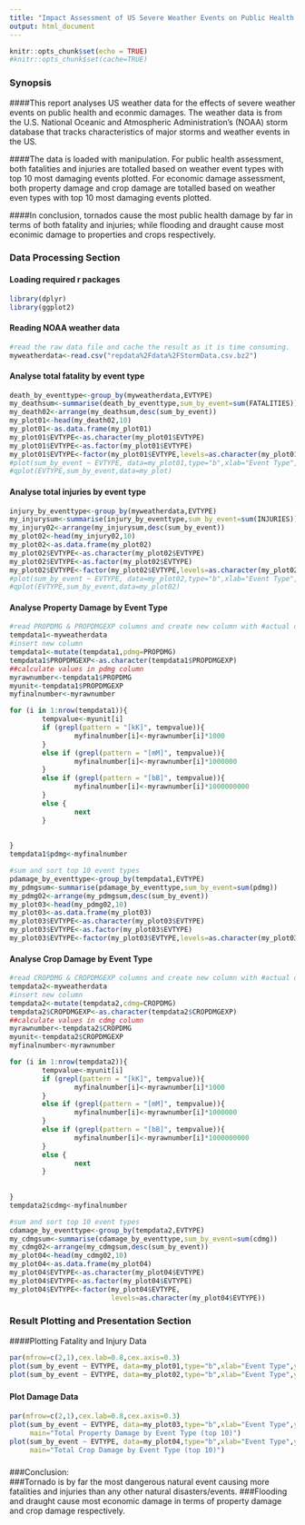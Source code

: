 ```yaml
---
title: "Impact Assessment of US Severe Weather Events on Public Health and Economy"
output: html_document
---
```



```r
knitr::opts_chunk$set(echo = TRUE)
#knitr::opts_chunk$set(cache=TRUE)
```


### Synopsis
####This report analyses US weather data for the effects of severe weather events on public health and econmic damages.  The weather data is from the U.S. National Oceanic and Atmospheric Administration's (NOAA) storm database that tracks characteristics of major storms and weather events in the US.

####The data is loaded with manipulation.  For public health assessment, both fatalities and injuries are totalled based on weather event types with top 10 most damaging events plotted. For economic damage assessment, both property damage and crop damage are totalled based on weather even types with top 10 most damaging events plotted.

####In conclusion, tornados cause the most public health damage by far in terms of both fatality and injuries; while flooding and draught cause most econimic damage to properties and crops respectively.



### Data Processing Section
####
####

#### Loading required r packages

```r
library(dplyr)
library(ggplot2)
```

#### Reading NOAA weather data
```r
#read the raw data file and cache the result as it is time consuming.
myweatherdata<-read.csv("repdata%2Fdata%2FStormData.csv.bz2")

```

#### Analyse total fatality by event type
```r
death_by_eventtype<-group_by(myweatherdata,EVTYPE)
my_deathsum<-summarise(death_by_eventtype,sum_by_event=sum(FATALITIES))
my_death02<-arrange(my_deathsum,desc(sum_by_event))
my_plot01<-head(my_death02,10)
my_plot01<-as.data.frame(my_plot01)
my_plot01$EVTYPE<-as.character(my_plot01$EVTYPE)
my_plot01$EVTYPE<-as.factor(my_plot01$EVTYPE)
my_plot01$EVTYPE<-factor(my_plot01$EVTYPE,levels=as.character(my_plot01$EVTYPE)) #resorting the EVTYPE based on descending total fatality value;
#plot(sum_by_event ~ EVTYPE, data=my_plot01,type="b",xlab="Event Type",ylab="Total Fatality",main="Total Fatality by Event Type")
#qplot(EVTYPE,sum_by_event,data=my_plot)
```

#### Analyse total injuries by event type

```r
injury_by_eventtype<-group_by(myweatherdata,EVTYPE)
my_injurysum<-summarise(injury_by_eventtype,sum_by_event=sum(INJURIES))
my_injury02<-arrange(my_injurysum,desc(sum_by_event))
my_plot02<-head(my_injury02,10)
my_plot02<-as.data.frame(my_plot02)
my_plot02$EVTYPE<-as.character(my_plot02$EVTYPE)
my_plot02$EVTYPE<-as.factor(my_plot02$EVTYPE)
my_plot02$EVTYPE<-factor(my_plot02$EVTYPE,levels=as.character(my_plot02$EVTYPE)) #resorting the EVTYPE based on descending total fatality value;
#plot(sum_by_event ~ EVTYPE, data=my_plot02,type="b",xlab="Event Type",ylab="Total Injuries",title="Total Injury by Event Type")
#qplot(EVTYPE,sum_by_event,data=my_plot02)
```


####
####
#### Analyse Property Damage by Event Type
```r
#read PROPDMG & PROPDMGEXP columns and create new column with #actual damage in $ 
tempdata1<-myweatherdata
#insert new column
tempdata1<-mutate(tempdata1,pdmg=PROPDMG)
tempdata1$PROPDMGEXP<-as.character(tempdata1$PROPDMGEXP)
##calculate values in pdmg column
myrawnumber<-tempdata1$PROPDMG
myunit<-tempdata1$PROPDMGEXP
myfinalnumber<-myrawnumber

for (i in 1:nrow(tempdata1)){
        tempvalue<-myunit[i]
        if (grepl(pattern = "[kK]", tempvalue)){
                myfinalnumber[i]<-myrawnumber[i]*1000
        }
        else if (grepl(pattern = "[mM]", tempvalue)){
                myfinalnumber[i]<-myrawnumber[i]*1000000
        } 
        else if (grepl(pattern = "[bB]", tempvalue)){
                myfinalnumber[i]<-myrawnumber[i]*1000000000
        } 
        else {
                next
        }
                
                     
}
tempdata1$pdmg<-myfinalnumber

#sum and sort top 10 event types
pdamage_by_eventtype<-group_by(tempdata1,EVTYPE)
my_pdmgsum<-summarise(pdamage_by_eventtype,sum_by_event=sum(pdmg))
my_pdmg02<-arrange(my_pdmgsum,desc(sum_by_event))
my_plot03<-head(my_pdmg02,10)
my_plot03<-as.data.frame(my_plot03)
my_plot03$EVTYPE<-as.character(my_plot03$EVTYPE)
my_plot03$EVTYPE<-as.factor(my_plot03$EVTYPE)
my_plot03$EVTYPE<-factor(my_plot03$EVTYPE,levels=as.character(my_plot03$EVTYPE)) 

```
#### Analyse Crop Damage by Event Type
```r
#read CROPDMG & CROPDMGEXP columns and create new column with #actual damage in $ 
tempdata2<-myweatherdata
#insert new column
tempdata2<-mutate(tempdata2,cdmg=CROPDMG)
tempdata2$CROPDMGEXP<-as.character(tempdata2$CROPDMGEXP)
##calculate values in cdmg column
myrawnumber<-tempdata2$CROPDMG
myunit<-tempdata2$CROPDMGEXP
myfinalnumber<-myrawnumber

for (i in 1:nrow(tempdata2)){
        tempvalue<-myunit[i]
        if (grepl(pattern = "[kK]", tempvalue)){
                myfinalnumber[i]<-myrawnumber[i]*1000
        }
        else if (grepl(pattern = "[mM]", tempvalue)){
                myfinalnumber[i]<-myrawnumber[i]*1000000
        } 
        else if (grepl(pattern = "[bB]", tempvalue)){
                myfinalnumber[i]<-myrawnumber[i]*1000000000
        } 
        else {
                next
        }
        
        
}
tempdata2$cdmg<-myfinalnumber

#sum and sort top 10 event types
cdamage_by_eventtype<-group_by(tempdata2,EVTYPE)
my_cdmgsum<-summarise(cdamage_by_eventtype,sum_by_event=sum(cdmg))
my_cdmg02<-arrange(my_cdmgsum,desc(sum_by_event))
my_plot04<-head(my_cdmg02,10)
my_plot04<-as.data.frame(my_plot04)
my_plot04$EVTYPE<-as.character(my_plot04$EVTYPE)
my_plot04$EVTYPE<-as.factor(my_plot04$EVTYPE)
my_plot04$EVTYPE<-factor(my_plot04$EVTYPE,
                         levels=as.character(my_plot04$EVTYPE))
```
###
###
### Result Plotting and Presentation Section
####Plotting Fatality and Injury Data
```r
par(mfrow=c(2,1),cex.lab=0.8,cex.axis=0.3)
plot(sum_by_event ~ EVTYPE, data=my_plot01,type="b",xlab="Event Type",ylab="Total Fatality",main="Total Fatality by Event Type (top 10)")
plot(sum_by_event ~ EVTYPE, data=my_plot02,type="b",xlab="Event Type",ylab="Total Injuries",main="Total Injury by Event Type (top 10)")

```


###

#### Plot Damage Data
```r
par(mfrow=c(2,1),cex.lab=0.8,cex.axis=0.3)
plot(sum_by_event ~ EVTYPE, data=my_plot03,type="b",xlab="Event Type",ylab="Total Property Damage ($)",
     main="Total Property Damage by Event Type (top 10)")
plot(sum_by_event ~ EVTYPE, data=my_plot04,type="b",xlab="Event Type",ylab="Total Crop Damage ($)",
     main="Total Crop Damage by Event Type (top 10)")
```

###
###Conclusion:  
###Tornado is by far the most dangerous natural event causing more fatalities and injuries than any other natural disasters/events.
###Flooding and draught cause most economic damage in terms of property damage and crop damage respectively.




